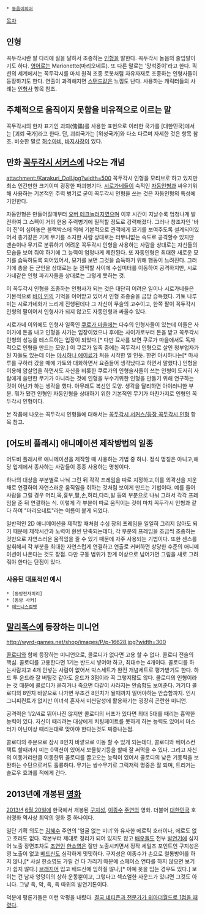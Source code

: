  * [[동음이의어]]

[[목차]]

== 인형 ==
꼭두각시란 팔 다리에 실을 달하서 조종하는 [[인형]]을 말한다. 꼭두각시 놀음의 줄임말이기도 하다. [[영어]]로는 Marionette(마리오네트). 또 다른 말로는 '망석중이'라고 한다. 픽션의 세계에서는 꼭두각시를 마치 원격 조종 로봇처럼 자유자재로 조종하는 인형사들이 등장하기도 한다. 연출이 과격해지면 [[스탠드]]같은 느낌도 난다. 사용하는 캐릭터들의 사례는 [[인형사]] 항목 참조.

== 주체적으로 움직이지 못함을 비유적으로 이르는 말 ==
꼭두각시의 한자 표기인 괴뢰(傀儡)를 사용한 표현으로 이러한 국가를 [대한민국]에서는 [괴뢰 국가]라고 한다. 단, 괴뢰국가는 [위성국가]와 다소 다르며 자세한 것은 항목 참조. 비슷한 말로 [[허수아비]], [[바지사장]]이 있다.

== 만화 [[꼭두각시 서커스]]에 나오는 개념 ==
attachment:/Karakuri_Doll.jpg?width=500
꼭두각시 인형을 모티브로 하고 있지만 최소 인간만한 크기이며 굉장한 파괴병기다. [[시로가네]]들이 숙적인 [[자동인형]]과 싸우기위해 사용하는 기본적인 주력 병기로 굳이 꼭두각시 인형을 쓰는 것은 자동인형의 특성에 기인한다.

자동인형은 만들어질때부터 [[오버 테크놀러지]]였으며 이후 시간이 지날수록 엄청나게 발전하여 그 스펙이 거의 현용 주력병기에 필적할 정도로 강력해졌다. 그러나 창조자인 '바이 진'이 심어놓은 블랙박스에 의해 기본적으로 관객에게 묘기를 보여주도록 설계되어있어서 총기같은 기계 무기를 소지한 사람 상대로는 터무니없는 속도로 공격할수 있지만 맨손이나 무기로 분류하기 어려운 꼭두각시 인형을 사용하는 사람을 상대로는 자신들의 모습을 보여 줘야 하기에 그 능력이 엄청나게 제한된다. 또 자동인형은 최대한 새로운 묘기를 습득하도록 되어있어서, 묘기를 보면 그것을 습득하기 위해 행동이 느려진다. 그러기에 총을 든 군인을 상대로는 눈 깜짝할 사이에 수십미터를 이동하여 공격하지만, 시로가네같은 인형 파괴자들을 상대로는 그렇게 못하는 것.

이 꼭두각시 인형을 조종하는 인형사가 되는 것은 대단히 어려운 일이나 시로가네들은 기본적으로 [[바이 인]]의 기억을 이어받고 있어서 인형 조종술을 금방 습득했다. 가토 나루미는 시로가네화가 느리게 진행된데다 그 자신이 무술의 고수이고, 한쪽 팔이 꼭두각시 인형의 팔이어서 인형사가 되지 않고도 자동인형과 싸울수 있다.

시로가네 이외에도 인형사 일족인 [[쿠로가 마을]]에는 다수의 인형사들이 있는데 이들은 사이가에 돈을 내고 인형을 사가는 입장이었으나 후에는 사이가로부터 돈을 받고 꼭두각시 인형의 성능을 테스트하는 입장이 되었다.[* 다만 묘사를 보면 쿠로가 마을에서도 독자적으로 인형을 만드는 모양.] 이 쿠로가 일족 중에는 꼭두각시 인형으로 살인 청부업자가 된 자들도 있는데 이는 [[아시하나 에이료]]가 처음 시작한 일 인듯. 한편 아시하나는[* 마사루를 구하러 갔을 때에 가토와 대화하면서 요즘들어 생각났다고 하면서 말했다.] 인형을 이용해 암살업을 하면서도 자신을 비롯한 쿠로가의 인형술사들이 쓰는 인형이 도저히 사람에게 쓸만한 무기가 아니라는 것에 인형을 부수기위한 인형을 만들기 위해 연구하는 것이 아닌가 하는 생각을 했다. 아무래도 복선인 모양. 생각을 달리하면 아이러니한 부분. 뭐가 됐건 인형인 자동인형을 상대하기 위한 기본적인 무기가 마찬가지로 인형인 꼭두각시 인형이다.

본 작품에 나오는 꼭두각시 인형들에 대해서는 [[꼭두각시 서커스/등장 꼭두각시 인형]] 항목 참고.

== [어도비 플래시] 애니메이션 제작방법의 일종 ==
어도비 플래시로 애니메이션을 제작할 때 사용하는 기법 중 하나. 정식 명칭은 아니고,해당 업계에서 종사하는 사람들이 종종 사용하는 명칭이다.

하나의 대상을 부분별로 나눠 그린 뒤 각각 프레임을 따로 지정하고,이를 외곽선을 지운 채로 연결하여 자연스러운 움직임을 취하는 것처럼 보이게 만드는 기법이다. 예를 들어 사람을 그릴 경우 머리,목,흉부,팔,손,허리,다리,발 등의 부분으로 나눠 그려서 각각 프레임을 준 뒤 연결하는 식. 이렇게 각 부분이 따로 움직이는 것이 마치 꼭두각시 인형과 같다 하여 "마리오네트"라는 이름이 붙게 되었다.

일반적인 2D 애니메이션을 제작할 때처럼 수십 장의 프레임을 일일히 그리지 않아도 되기 때문에 제작시간과 노력이 훤씬 단축되는데다, 각 부분의 프레임을 조금씩 조종하는 것만으로 자연스러운 움직임을 줄 수 있기 때문에 자주 사용되는 기법이다. 또한 센스를 발휘해서 각 부분을 최대한 자연스럽게 연결하고 연출로 커버하면 상당한 수준의 애니메이션이 나온다는 것도 장점. 다만 구동 범위가 한계 이상으로 넘어가면 그림을 새로 그려줘야 한다는 단점이 있다.

=== 사용된 대표적인 예시 ===
 * [동방전자피리]
 * [동방 사커]
 * [[매드니스컴뱃]]

== [[말리폭스]]에 등장하는 미니언 ==
http://wyrd-games.net/shop/images/P/p-16628.jpg?width=300

[[콜로디]]와 함께 등장하는 미니언으로, 콜로디가 없다면 고용 할 수 없다. 콜로디 전술의 핵심. 콜로디를 고용한다면 1기는 반드시 넣어야 하고, 최대수는 4개이다. 콜로디를 하는사람치고 4개 안넣는 사람이 없어서 박스세트가 완전 개념세트로 평가받기도 한다. 하드 투 운드라 잘 버틸것 같아도 운드가 3점이라 꼭 그렇지많도 않다. 콜로디의 인형이라는 것 때문에 콜로디가 묻히거나 죽으면 다같이 사라지는 안습함도 보여준다. 거기다 콜로디의 8인치 바깥으로 나가면 무조건 8인치가 될때까지 밀어야하는 안습함까지. 인시그니피컨트가 없지만 이녀석 혼자서 미션달성에 활용하기는 굉장히 곤란한 미니언.

공격력은 1/2/4로 뛰어나진 않지만 콜로디의 버프가 있다면 최대 5대를 때리는 흉악한 능력이 있다. 자신이 때리려는 대상에게 치팅페이트를 못하게 하는 능력도 있어서 마스터가 아닌이상 때리는대로 맞아야 한다는것도 짜증나는점.

콜로디의 주문으로 잠시 8인치 바깥으로 이동 할 수 있게 되는데다, 콜로디와 베이스컨택트 할때까지 미는 0액션이 있어서 보물찾기등을 할때 잘 써먹을 수 있다. 그리고 자신의 이동거리만큼 이동한뒤 콜로디를 끌고오는 능력이 있어서 콜로디의 낮은 기동력을 보완하는 수단으로서도 훌륭하다. 무기는 쌍수무기로 그럭저럭 명중은 잘 되며, 트리거는 슬로우 효과를 적에게 건다.

== 2013년에 개봉된 [[영화]] ==
[[2013년]] [[6월 20일]]에 한국에서 개봉된 [[구지성]], [[이종수#s-1|이종수]] [[주연]]의 영화. 더불어 [[대한민국]] 호러영화 역사상 최악의 영화 중 하나이다. 

일단 기획 의도는 [[김혜수]] 주연의 '얼굴 없는 미녀'와 유사한 에로틱 호러이나, 에로도 없고 호러도 없다. 각본부터 제대로 정리가 되어 있지도 않고 [[배우]]들도 전부 [[발연기]]에 심지어 노출 장면조차도 [[조연]]인 [[한소영]]은 잘만 노출시키면서 정작 세일즈 포인트인 구지성은 영 노출이 없고 [[베드신]]도 심각하게 밋밋하다. 구지성은 이종수가 손으로 철통방어를 하지 않나,[* 사실 한소영도 가릴 건 다 가리기 때문에 스페이스 연타를 하지 않으면 보기가 쉽지 않다.] [[브래지어]] 입고 배드신에 임하질 않나,[* 아예 옷을 입는 경우도 있다.] 보이는 건 남자 엉덩이의 상하 운동뿐이고, 그렇다고 섹쇼얼한 사운드가 있냐면 그것도 아니다. 그냥 윽, 악, 윽, 윽 따위의 발연기톤이다.

덕분에 평론가들은 이런 악평을 내렸다. [http://www.cine21.com/movie/info/movie_id/39099 결국 네티즌과 전문가가 위아더월드로 1점을 때렸다].

